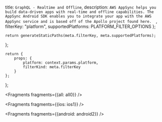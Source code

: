   title: `GraphQL - Realtime and Offline`,
  description: `AWS AppSync helps you build data-driven apps with real-time and offline capabilities. The AppSync Android SDK enables you to integrate your app with the AWS AppSync service and is based off of the Apollo project found here.  `,
  filterKey: "platform",
  supportedPlatforms: PLATFORM_FILTER_OPTIONS
};
      


    return generateStaticPaths(meta.filterKey, meta.supportedPlatforms);
};

    return {
        props: {
            platform: context.params.platform,
            filterKind: meta.filterKey
        }
    };
};


<Fragments fragments={{all: all0}} />


<Fragments fragments={{ios: ios1}} />


<Fragments fragments={{android: android2}} />